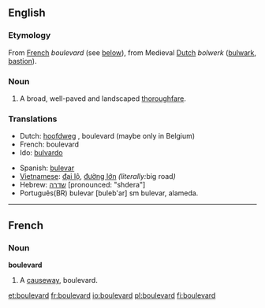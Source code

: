 ==English==

===Etymology===
From [[French]] ''boulevard'' (see [[Boulevard#French|below]]), from Medieval [[Dutch]] ''bolwerk'' ([[bulwark]], [[bastion]]).

===Noun===
{{en-noun-reg}}

# A broad, well-paved and landscaped [[thoroughfare]].

===Translations===
{{top}}
*Dutch: [[hoofdweg]] {{m}}, boulevard {{m}} (maybe only in Belgium)
*French: boulevard {{m}}
*Ido: [[bulvardo]]
{{mid}}
*Spanish: [[bulevar]] {{m}}
*[[Vietnamese]]: [[đại lộ]], [[đường lớn]] ''(literally: ''big road'')''
*Hebrew: [[שדרה]] [pronounced: "shdera"] {{f}}
*Português(BR) bulevar [buleb'ar] sm bulevar, alameda.
{{bottom}}
----

==French==
===Noun===
'''boulevard''' {{m}}
# A [[causeway]], boulevard.

[[et:boulevard]]
[[fr:boulevard]]
[[io:boulevard]]
[[pl:boulevard]]
[[fi:boulevard]]
